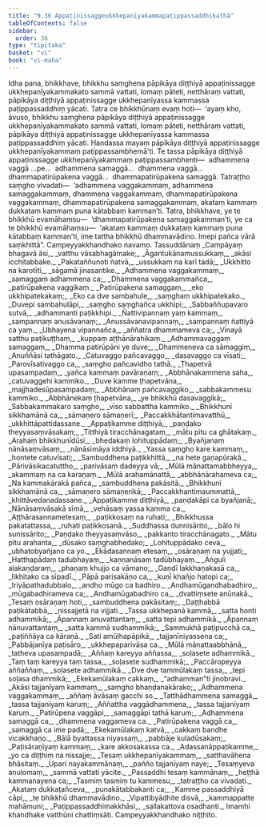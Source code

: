 ```yaml
---
title: "9.36 Appaṭinissaggeukkhepanīyakammapaṭippassaddhikathā"
tableOfContents: false
sidebar:
  order: 36
type: "tipitaka"
basket: "vi"
book: "vi-maha"
---
```



<DynamicBreadcrumb />

<Division number="450" book="vi-maha" e="ch" v="3" p="475">

<Paragraph number="1896" book="vi-maha">
Idha pana, bhikkhave, bhikkhu saṃghena pāpikāya diṭṭhiyā appaṭinissagge ukkhepanīyakammakato sammā vattati, lomaṃ pāteti, netthāraṃ vattati, pāpikāya diṭṭhiyā appaṭinissagge ukkhepanīyassa kammassa paṭippassaddhiṃ yācati. Tatra ce bhikkhūnaṃ evaṃ hoti—  ‘ayaṃ kho, āvuso, bhikkhu saṃghena pāpikāya diṭṭhiyā appaṭinissagge ukkhepanīyakammakato sammā vattati, lomaṃ pāteti, netthāraṃ vattati, pāpikāya diṭṭhiyā appaṭinissagge ukkhepanīyassa kammassa paṭippassaddhiṃ yācati. Handassa mayaṃ pāpikāya diṭṭhiyā appaṭinissagge ukkhepanīyakammaṃ paṭippassambhemā’ti. Te tassa pāpikāya diṭṭhiyā appaṭinissagge ukkhepanīyakammaṃ paṭippassambhenti—  adhammena vaggā …pe…  adhammena samaggā…  dhammena vaggā…  dhammapatirūpakena vaggā…  dhammapatirūpakena samaggā. Tatraṭṭho saṃgho vivadati—  ‘adhammena vaggakammaṃ, adhammena samaggakammaṃ, dhammena vaggakammaṃ, dhammapatirūpakena vaggakammaṃ, dhammapatirūpakena samaggakammaṃ, akataṃ kammaṃ dukkaṭaṃ kammaṃ puna kātabbaṃ kamman’ti. Tatra, bhikkhave, ye te bhikkhū evamāhaṃsu—  ‘dhammapatirūpakena samaggakamman’ti, ye ca te bhikkhū evamāhaṃsu—  ‘akataṃ kammaṃ dukkaṭaṃ kammaṃ puna kātabbaṃ kamman’ti, ime tattha bhikkhū dhammavādino. Imepi pañca vārā saṃkhittā”.

</Paragraph>
</Division>

<Paragraph number="1897" type="center" book="vi-maha">
Campeyyakkhandhako navamo.



</Paragraph>

<Paragraph number="1898" type="center" book="vi-maha">
Tassuddānaṃ


</Paragraph>

<Paragraph number="1899" type="verses" book="vi-maha">
_Campāyaṃ bhagavā āsi,_  
_vatthu vāsabhagāmake;_  
_Āgantukānamussukkaṃ,_  
_akāsi icchitabbake._  

</Paragraph>

<Paragraph number="1900" type="verses" book="vi-maha">
_Pakataññunoti ñatvā,_  
_ussukkaṃ na karī tadā;_  
_Ukkhitto na karotīti,_  
_sāgamā jinasantike._  

</Paragraph>

<Paragraph number="1901" type="verses" book="vi-maha">
_Adhammena vaggakammaṃ,_  
_samaggaṃ adhammena ca;_  
_Dhammena vaggakammañca,_  
_patirūpakena vaggikaṃ._  

</Paragraph>

<Paragraph number="1902" type="verses" book="vi-maha">
_Patirūpakena samaggaṃ,_  
_eko ukkhipatekakaṃ;_  
_Eko ca dve sambahule,_  
_saṃghaṃ ukkhipatekako._  

</Paragraph>

<Paragraph number="1903" type="verses" book="vi-maha">
_Duvepi sambahulāpi,_  
_saṃgho saṃghañca ukkhipi;_  
_Sabbaññupavaro sutvā,_  
_adhammanti paṭikkhipi._  

</Paragraph>

<Paragraph number="1904" type="verses" book="vi-maha">
_Ñattivipannaṃ yaṃ kammaṃ,_  
_sampannaṃ anusāvanaṃ;_  
_Anussāvanavipannaṃ,_  
_sampannaṃ ñattiyā ca yaṃ._  

</Paragraph>

<Paragraph number="1905" type="verses" book="vi-maha">
_Ubhayena vipannañca,_  
_aññatra dhammameva ca;_  
_Vinayā satthu paṭikuṭṭhaṃ,_  
_kuppaṃ aṭṭhānārahikaṃ._  

</Paragraph>

<Paragraph number="1906" type="verses" book="vi-maha">
_Adhammavaggaṃ samaggaṃ,_  
_Dhamma patirūpāni ye duve;_  
_Dhammeneva ca sāmaggiṃ,_  
_Anuññāsi tathāgato._  

</Paragraph>

<Paragraph number="1907" type="verses" book="vi-maha">
_Catuvaggo pañcavaggo,_  
_dasavaggo ca vīsati;_  
_Parovīsativaggo ca,_  
_saṃgho pañcavidho tathā._  

</Paragraph>

<Paragraph number="1908" type="verses" book="vi-maha">
_Ṭhapetvā upasampadaṃ,_  
_yañca kammaṃ pavāraṇaṃ;_  
_Abbhānakammena saha,_  
_catuvaggehi kammiko._  

</Paragraph>

<Paragraph number="1909" type="verses" book="vi-maha">
_Duve kamme ṭhapetvāna,_  
_majjhadesūpasampadaṃ;_  
_Abbhānaṃ pañcavaggiko,_  
_sabbakammesu kammiko._  

</Paragraph>

<Paragraph number="1910" type="verses" book="vi-maha">
_Abbhānekaṃ ṭhapetvāna,_  
_ye bhikkhū dasavaggikā;_  
_Sabbakammakaro saṃgho,_  
_vīso sabbattha kammiko._  

</Paragraph>

<Paragraph number="1911" type="verses" book="vi-maha">
_Bhikkhunī sikkhamānā ca,_  
_sāmaṇero sāmaṇerī;_  
_Paccakkhātantimavatthū,_  
_ukkhittāpattidassane._  

</Paragraph>

<Paragraph number="1912" type="verses" book="vi-maha">
_Appaṭikamme diṭṭhiyā,_  
_paṇḍako theyyasaṃvāsakaṃ;_  
_Titthiyā tiracchānagataṃ,_  
_mātu pitu ca ghātakaṃ._  

</Paragraph>

<Paragraph number="1913" type="verses" book="vi-maha">
_Arahaṃ bhikkhunīdūsi,_  
_bhedakaṃ lohituppādaṃ;_  
_Byañjanaṃ nānāsaṃvāsaṃ,_  
_nānāsīmāya iddhiyā._  

</Paragraph>

<Paragraph number="1914" type="verses" book="vi-maha">
_Yassa saṃgho kare kammaṃ,_  
_hontete catuvīsati;_  
_Sambuddhena paṭikkhittā,_  
_na hete gaṇapūrakā._  

</Paragraph>

<Paragraph number="1915" type="verses" book="vi-maha">
_Pārivāsikacatuttho,_  
_parivāsaṃ dadeyya vā;_  
_Mūlā mānattamabbheyya,_  
_akammaṃ na ca karaṇaṃ._  

</Paragraph>

<Paragraph number="1916" type="verses" book="vi-maha">
_Mūlā arahamānattā,_  
_abbhānārahameva ca;_  
_Na kammakārakā pañca,_  
_sambuddhena pakāsitā._  

</Paragraph>

<Paragraph number="1917" type="verses" book="vi-maha">
_Bhikkhunī sikkhamānā ca,_  
_sāmaṇero sāmaṇerikā;_  
_Paccakkhantimaummattā,_  
_khittāvedanadassane._  

</Paragraph>

<Paragraph number="1918" type="verses" book="vi-maha">
_Appaṭikamme diṭṭhiyā,_  
_paṇḍakāpi ca byañjanā;_  
_Nānāsaṃvāsakā sīmā,_  
_vehāsaṃ yassa kamma ca._  

</Paragraph>

<Paragraph number="1919" type="verses" book="vi-maha">
_Aṭṭhārasannametesaṃ,_  
_paṭikkosaṃ na ruhati;_  
_Bhikkhussa pakatattassa,_  
_ruhati paṭikkosanā._  

</Paragraph>

<Paragraph number="1920" type="verses" book="vi-maha">
_Suddhassa dunnisārito,_  
_bālo hi sunissārito;_  
_Paṇḍako theyyasaṃvāso,_  
_pakkanto tiracchānagato._  

</Paragraph>

<Paragraph number="1921" type="verses" book="vi-maha">
_Mātu pitu arahanta,_  
_dūsako saṃghabhedako;_  
_Lohituppādako ceva,_  
_ubhatobyañjano ca yo._  

</Paragraph>

<Paragraph number="1922" type="verses" book="vi-maha">
_Ekādasannaṃ etesaṃ,_  
_osāraṇaṃ na yujjati;_  
_Hatthapādaṃ tadubhayaṃ,_  
_kaṇṇanāsaṃ tadūbhayaṃ._  

</Paragraph>

<Paragraph number="1923" type="verses" book="vi-maha">
_Aṅguli aḷakaṇḍaraṃ,_  
_phaṇaṃ khujjo ca vāmano;_  
_Gaṇḍī lakkhaṇakasā ca,_  
_likhitako ca sīpadī._  

</Paragraph>

<Paragraph number="1924" type="verses" book="vi-maha">
_Pāpā parisakāṇo ca,_  
_kuṇī khañjo hatopi ca;_  
_Iriyāpathadubbalo,_  
_andho mūgo ca badhiro._  

</Paragraph>

<Paragraph number="1925" type="verses" book="vi-maha">
_Andhamūgandhabadhiro,_  
_mūgabadhirameva ca;_  
_Andhamūgabadhiro ca,_  
_dvattiṃsete anūnakā._  

</Paragraph>

<Paragraph number="1926" type="verses" book="vi-maha">
_Tesaṃ osāraṇaṃ hoti,_  
_sambuddhena pakāsitaṃ;_  
_Daṭṭhabbā paṭikātabbā,_  
_nissajjetā na vijjati._  

</Paragraph>

<Paragraph number="1927" type="verses" book="vi-maha">
_Tassa ukkhepanā kammā,_  
_satta honti adhammikā;_  
_Āpannaṃ anuvattantaṃ,_  
_satta tepi adhammikā._  

</Paragraph>

<Paragraph number="1928" type="verses" book="vi-maha">
_Āpannaṃ nānuvattantaṃ,_  
_satta kammā sudhammikā;_  
_Sammukhā paṭipucchā ca,_  
_paṭiññāya ca kāraṇā._  

</Paragraph>

<Paragraph number="1929" type="verses" book="vi-maha">
_Sati amūḷhapāpikā,_  
_tajjanīniyassena ca;_  
_Pabbājanīya paṭisāro,_  
_ukkhepaparivāsa ca._  

</Paragraph>

<Paragraph number="1930" type="verses" book="vi-maha">
_Mūlā mānattaabbhānā,_  
_tatheva upasampadā;_  
_Aññaṃ kareyya aññassa,_  
_soḷasete adhammikā._  

</Paragraph>

<Paragraph number="1931" type="verses" book="vi-maha">
_Taṃ taṃ kareyya taṃ tassa,_  
_soḷasete sudhammikā;_  
_Paccāropeyya aññaññaṃ,_  
_soḷasete adhammikā._  

</Paragraph>

<Paragraph number="1932" type="verses" book="vi-maha">
_Dve dve tammūlakaṃ tassa,_  
_tepi soḷasa dhammikā;_  
_Ekekamūlakaṃ cakkaṃ,_  
_“adhamman”ti jinobravi._  

</Paragraph>

<Paragraph number="1933" type="verses" book="vi-maha">
_Akāsi tajjanīyaṃ kammaṃ,_  
_saṃgho bhaṇḍanakārako;_  
_Adhammena vaggakammaṃ,_  
_aññaṃ āvāsaṃ gacchi so._  

</Paragraph>

<Paragraph number="1934" type="verses" book="vi-maha">
_Tatthādhammena samaggā,_  
_tassa tajjanīyaṃ karuṃ;_  
_Aññattha vaggādhammena,_  
_tassa tajjanīyaṃ karuṃ._  

</Paragraph>

<Paragraph number="1935" type="verses" book="vi-maha">
_Patirūpena vaggāpi,_  
_samaggāpi tathā karuṃ;_  
_Adhammena samaggā ca,_  
_dhammena vaggameva ca._  

</Paragraph>

<Paragraph number="1936" type="verses" book="vi-maha">
_Patirūpakena vaggā ca,_  
_samaggā ca ime padā;_  
_Ekekamūlakaṃ katvā,_  
_cakkaṃ bandhe vicakkhaṇo._  

</Paragraph>

<Paragraph number="1937" type="verses" book="vi-maha">
_Bālā byattassa niyassaṃ,_  
_pabbāje kuladūsakaṃ;_  
_Paṭisāraṇīyaṃ kammaṃ,_  
_kare akkosakassa ca._  

</Paragraph>

<Paragraph number="1938" type="verses" book="vi-maha">
_Adassanāppaṭikamme,_  
_yo ca diṭṭhiṃ na nissajje;_  
_Tesaṃ ukkhepanīyakammaṃ,_  
_satthavāhena bhāsitaṃ._  

</Paragraph>

<Paragraph number="1939" type="verses" book="vi-maha">
_Upari nayakammānaṃ,_  
_pañño tajjanīyaṃ naye;_  
_Tesaṃyeva anulomaṃ,_  
_sammā vattati yācite._  

</Paragraph>

<Paragraph number="1940" type="verses" book="vi-maha">
_Passaddhi tesaṃ kammānaṃ,_  
_heṭṭhā kammanayena ca;_  
_Tasmiṃ tasmiṃ tu kammesu,_  
_tatraṭṭho ca vivadati._  

</Paragraph>

<Paragraph number="1941" type="verses" book="vi-maha">
_Akataṃ dukkaṭañceva,_  
_punakātabbakanti ca;_  
_Kamme passaddhiyā cāpi,_  
_te bhikkhū dhammavādino._  

</Paragraph>

<Paragraph number="1942" type="verses" book="vi-maha">
_Vipattibyādhite disvā,_  
_kammappatte mahāmuni;_  
_Paṭippassaddhimakkhāsi,_  
_sallakattova osadhanti._  


</Paragraph>

<Paragraph number="1943" type="center" book="vi-maha">
Imamhi khandhake vatthūni chattiṃsāti.



</Paragraph>

<Paragraph number="1944" type="center" book="vi-maha">
Campeyyakkhandhako niṭṭhito.
</Paragraph>